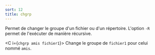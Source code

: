 ```yaml
---
sort: 12
title: chgrp
---
```


Permet de changer le groupe d'un fichier ou d'un répertoire. L'option `-R` permet de l'exécuter de manière récursive.

<C i={`chgrp amis fichier1`}>
  Change le groupe de `fichier1` pour celui nommé `amis`.
</C>
